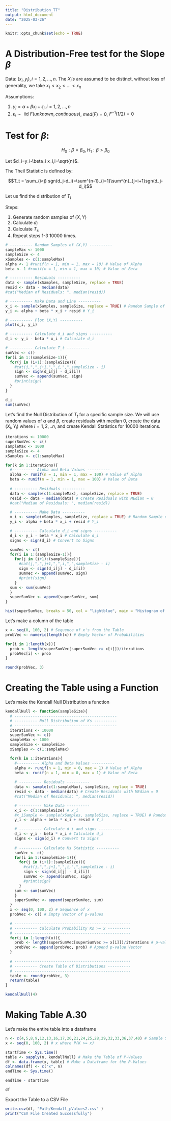 ---
title: "Distribution_TT"
output: html_document
date: "2025-03-26"
---

```{r setup, include=FALSE}
knitr::opts_chunk$set(echo = TRUE)
```

# A Distribution-Free test for the Slope $\beta$

Data: $(x_i,y_i),i=1,2,...,n$. The $X_i's$ are assumed to be distinct, without loss of generality, we take $x_1<x_2<...<x_n$

Assumptions:

1. $y_i = \alpha+\beta x_i + \epsilon_i, i=1,2,...,n$
2. $\epsilon_i \sim \text{ iid } F(unknown,continuous)$, $med(F)=0$, $F^{-1}(1/2)=0$

# Test for $\beta$:

$$H_0:\beta = \beta_0, H_1: \beta > \beta_0$$

Let $d_i=y_i-\beta_i x_i,i=\sqrt{n}$.

The Theil Statistic is defined by:

$$T_t = \sum_{i<j} sgn(d_j-d_i)=\sum^{n-1}_{i=1}\sum^{n}_{j=i+1}sgn(d_j-d_i)$$

Let us find the distribution of $T_t$

Steps:

1. Generate random samples of $(X,Y)$
2. Calculate $d_i$
3. Calculate $T_s$
4. Repeat steps 1-3 10000 times.
```{r}
# ---------- Random Samples of (X,Y) ----------
sampleMax <- 1000
sampleSize <- 4
xSamples <- c(1:sampleMax)
alpha <- 1 #runif(n = 1, min = 1, max = 10) # Value of Alpha
beta <- 1 #runif(n = 1, min = 1, max = 10) # Value of Beta

# ---------- Residuals ----------
data <- sample(xSamples, sampleSize, replace = TRUE)
resid <- data - median(data)
#cat("Median of Residuals: ", median(resid))

# ---------- Make Data and Line ----------
x_i <- sample(xSamples, sampleSize, replace = TRUE) # Random Sample of X_i (sorted)
y_i <- alpha + beta * x_i + resid # Y_i

# ---------- Plot (X,Y) ----------
plot(x_i, y_i)

# ---------- Calculate d_i and signs ----------
d_i <- y_i - beta * x_i # Calculate d_i

# ---------- Calculate T_t ----------
sumVec <- c()
for(i in 1:(sampleSize-1)){
  for(j in (i+1):(sampleSize)){
    #cat(j,",",j+1,",",i,",",sampleSize - i)
    sign <- sign(d_i[j] - d_i[i])
    sumVec <- append(sumVec, sign)
    #print(sign)
  }
}

d_i
sum(sumVec)
```

Let's find the Null Distribution of $T_t$ for a specific sample size. We will use random values of $\alpha$ and $\beta$, create residuals with median $0$, create the data $(X_i,Y_i)$ where $i = 1,2,..n$, and create Kendall Statistics for 10000 iterations.
```{r}
iterations <- 10000
superSumVec <- c()
sampleMax <- 1000
sampleSize <- 4
xSamples <- c(1:sampleMax)

for(k in 1:iterations){
  #---------- Alpha and Beta Values ----------
  alpha <- runif(n = 1, min = 1, max = 100) # Value of Alpha
  beta <- runif(n = 1, min = 1, max = 100) # Value of Beta
  
  # ---------- Residuals ----------
  data <- sample(c(1:sampleMax), sampleSize, replace = TRUE)
  resid <- data - median(data) # Create Residuals with MEdian = 0
  #cat("Median of Residuals: ", median(resid))

  # ---------- Make Data ----------
  x_i <- sample(xSamples, sampleSize, replace = TRUE) # Random Sample of X_i
  y_i <- alpha + beta * x_i + resid # Y_i

  # ---------- Calculate d_i and signs ----------
  d_i <- y_i - beta * x_i # Calculate d_i
  signs <- sign(d_i) # Convert to Signs

  sumVec <- c()
  for(i in 1:(sampleSize-1)){
    for(j in (i+1):(sampleSize)){
      #cat(j,",",j+1,",",i,",",sampleSize - i)
      sign <- sign(d_i[j] - d_i[i])
      sumVec <- append(sumVec, sign)
      #print(sign)
    }
  sum <- sum(sumVec)   
  }
  superSumVec <- append(superSumVec, sum)
}

hist(superSumVec, breaks = 50, col = "lightblue", main = "Histogram of Kendall's Ks Statistic")
```


Let's make a column of the table
```{r}
x <- seq(0, 100, 2) # Sequence of x's from the Table
probVec <- numeric(length(x)) # Empty Vector of Probabilities

for(i in 1:length(x)){
  prob <- length(superSumVec[superSumVec >= x[i]])/iterations
  probVec[i] <- prob 
}

round(probVec, 3)

```

# Creating the Table using a Function

Let's make the Kendall Null Distribution a function
```{r}
kendallNull <- function(sampleSize){
  # ---------------------------------------------
  # ---------- Null Distribution of Ks ----------
  # ---------------------------------------------
  iterations <- 10000
  superSumVec <- c()
  sampleMax <- 1000
  sampleSize <- sampleSize
  xSamples <- c(1:sampleMax)

  for(k in 1:iterations){
    #---------- Alpha and Beta Values ----------
    alpha <- runif(n = 1, min = 0, max = 1) # Value of Alpha
    beta <- runif(n = 1, min = 0, max = 1) # Value of Beta
  
    # ---------- Residuals ----------
    data <- sample(c(1:sampleMax), sampleSize, replace = TRUE)
    resid <- data - median(data) # Create Residuals with MEdian = 0
    #cat("Median of Residuals: ", median(resid))

    # ---------- Make Data ----------
    x_i <- c(1:sampleSize) # x_i
    #x_iSample <- sample(xSamples, sampleSize, replace = TRUE) # Random Sample of   X_i
    y_i <- alpha + beta * x_i + resid # Y_i

    # ---------- Calculate d_i and signs ----------
    d_i <- y_i - beta * x_i # Calculate d_i
    signs <- sign(d_i) # Convert to Signs
  
    # ---------- Calculate Ks Statistic ----------
    sumVec <- c()
    for(i in 1:(sampleSize-1)){
      for(j in (i+1):(sampleSize)){
        #cat(j,",",j+1,",",i,",",sampleSize - i)
        sign <- sign(d_i[j] - d_i[i])
        sumVec <- append(sumVec, sign)
        #print(sign)
      }
    sum <- sum(sumVec)   
    }
    superSumVec <- append(superSumVec, sum)
  }
  x <- seq(0, 100, 2) # Sequence of x
  probVec <- c() # Empty Vector of p-values

  # ---------------------------------------------------
  # ---------- Calculate Probability Ks >= x ----------
  # ---------------------------------------------------
  for(i in 1:length(x)){
    prob <- length(superSumVec[superSumVec >= x[i]])/iterations # p-value
    probVec <- append(probVec, prob) # Append p-value Vector
  }
  
  # ---------------------------------------------------
  # ---------- Create Table of Distributions ----------
  # ---------------------------------------------------
  table <- round(probVec, 3)
  return(table)
}

kendallNull(4)
```

# Making Table A.30

Let's make the entire table into a dataframe
```{r}
n <- c(4,5,8,9,12,13,16,17,20,21,24,25,28,29,32,33,36,37,40) # Sample Sizes
x <- seq(0, 100, 2) # x where P(K >= x)

startTime <- Sys.time()
table <- sapply(n, kendallNull) # Make the Table of P-Values
df <- data.frame(x, table) # Make a Dataframe for the P-Values
colnames(df) <- c("x", n)
endTime <- Sys.time()

endTime - startTime

df
```

Export the Table to a CSV File
```{r}
write.csv(df, "Path/Kendall_pValues2.csv" )
print("CSV File Created Successfully")
```


